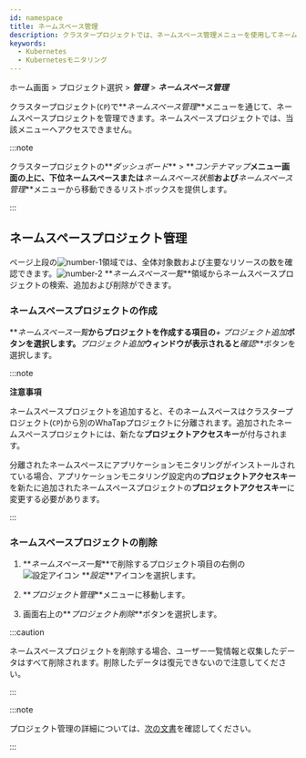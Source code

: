 ```yaml
---
id: namespace
title: ネームスペース管理
description: クラスタープロジェクトでは、ネームスペース管理メニューを使用してネームスペースプロジェクトを管理できます。
keywords:
  - Kubernetes
  - Kubernetesモニタリング
---
```


ホーム画面 > プロジェクト選択 > **_管理_** > **_ネームスペース管理_**

クラスタープロジェクト(<code class='my'>CP</code>)で**_ネームスペース管理_**メニューを通じて、ネームスペースプロジェクトを管理できます。ネームスペースプロジェクトでは、当該メニューへアクセスできません。

:::note

クラスタープロジェクトの**_ダッシュボード_** > **_コンテナマップ_**メニュー画面の上に、下位ネームスペースまたは**_ネームスペース状態_**および**_ネームスペース管理_**メニューから移動できるリストボックスを提供します。 

<ImgLang img='k8s-namespace-project-list-check.png' desc='ネームスペース移動' />

:::

## ネームスペースプロジェクト管理

<ImgLang img='k8s-namespace-mng.png' desc='ネームスペース管理' />

ページ上段の![number-1](/img/number-01.png)領域では、全体対象数および主要なリソースの数を確認できます。![number-2](/img/number-02.png) **_ネームスペース一覧_**領域からネームスペースプロジェクトの検索、追加および削除ができます。

### ネームスペースプロジェクトの作成

**_ネームスペース一覧_**からプロジェクトを作成する項目の**_+ プロジェクト追加_**ボタンを選択します。**_プロジェクト追加_**ウィンドウが表示されると**_確認_**ボタンを選択します。

:::note 

**注意事項**

ネームスペースプロジェクトを追加すると、そのネームスペースはクラスタープロジェクト(<code class='my'>CP</code>)から別のWhaTapプロジェクトに分離されます。追加されたネームスペースプロジェクトには、新たな**プロジェクトアクセスキー**が付与されます。 

分離されたネームスペースにアプリケーションモニタリングがインストールされている場合、アプリケーションモニタリング設定内の**プロジェクトアクセスキー**を新たに追加されたネームスペースプロジェクトの**プロジェクトアクセスキー**に変更する必要があります。

:::

### ネームスペースプロジェクトの削除

1. **_ネームスペース一覧_**で削除するプロジェクト項目の右側の![設定アイコン](/img/ico-setting.svg) **_設定_**アイコンを選択します。

2. **_プロジェクト管理_**メニューに移動します。

3. 画面右上の**_プロジェクト削除_**ボタンを選択します。

:::caution

ネームスペースプロジェクトを削除する場合、ユーザー一覧情報と収集したデータはすべて削除されます。削除したデータは復元できないので注意してください。

:::

:::note

プロジェクト管理の詳細については、[次の文書](../project/project-manage)を確認してください。

:::
